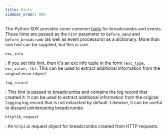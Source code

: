 ```yaml
---
title: Hints
sidebar_order: 900
---
```


The Python SDK provides some common [hints](../configuration/filtering/#event-hints) for breadcrumbs and events. These hints are passed as the `hint` parameter to `before_send` and `before_breadcrumb` (as well as event processors) as a dictionary. More than one hint can be supplied, but this is rare.

`exc_info`

: If you set this hint, then it's an exc info tuple in the form `(exc_type, exc_value, tb)`. This can be used to extract additional information from the original error object.

`log_record`

: This hint is passed to breadcrumbs and contains the log record that created it. It can be used to extract additional information from the original `logging` log record that is not extracted by default. Likewise, it can be useful to discard uninteresting breadcrumbs.

`httplib_request`

: An `httplib` request object for breadcrumbs created from HTTP requests.
